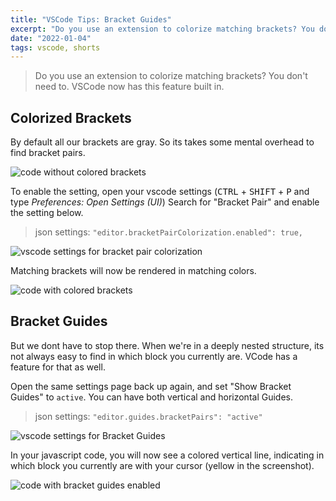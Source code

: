 ```yaml
---
title: "VSCode Tips: Bracket Guides"
excerpt: "Do you use an extension to colorize matching brackets? You don't need to."
date: "2022-01-04"
tags: vscode, shorts
---
```


> Do you use an extension to colorize matching brackets? You don't need to. VSCode now has this feature built in.

## Colorized Brackets

By default all our brackets are gray. So its takes some mental overhead to find bracket pairs.

![code without colored brackets](/images/vscode-brackets/01.png)

To enable the setting, open your vscode settings (<kbd>CTRL</kbd> + <kbd>SHIFT</kbd> + <kbd>P</kbd> and type _Preferences: Open Settings (UI)_)
Search for "Bracket Pair" and enable the setting below.

> json settings: `"editor.bracketPairColorization.enabled": true,`

![vscode settings for bracket pair colorization](/images/vscode-brackets/02.png)

Matching brackets will now be rendered in matching colors.

![code with colored brackets](/images/vscode-brackets/03.png)

## Bracket Guides

But we dont have to stop there. When we're in a deeply nested structure, its not always easy to find in which block you currently are. VCode has a feature for that as well.

Open the same settings page back up again, and set "Show Bracket Guides" to `active`. You can have both vertical and horizontal Guides.

> json settings: `"editor.guides.bracketPairs": "active"`

![vscode settings for Bracket Guides](/images/vscode-brackets/04.png)

In your javascript code, you will now see a colored vertical line, indicating in which block you currently are with your cursor (yellow in the screenshot).

![code with bracket guides enabled](/images/vscode-brackets/05.png)
